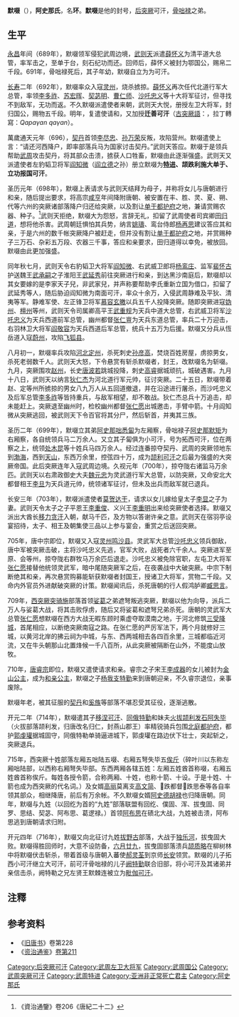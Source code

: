 '''默啜'''（{{bd|7世纪|？|716年7月22日|catIdx=A}}），'''阿史那氏'''，名'''环'''。'''默啜'''是他的封号，[[后突厥|后突厥]]可汗，[[骨咄禄|骨咄禄]]之弟。

== 生平 ==

[[永昌_(唐朝)|永昌]]年间（689年），默啜领军侵犯武周边境，[[武则天|武则天]]派遣[[薛怀义|薛怀义]]为清平道大总管，率军击之，至单于台，刻石纪功而还。回师后，薛怀义被封为鄂国公，赐帛二千段。691年，骨咄禄死后，其子年幼，默啜自立为为可汗。

[[长寿_(武周)|长寿]]二年（692年），默啜率众入寇[[灵州|灵州]]，烧杀掳掠。[[薛怀义|薛怀义]]再次任代北道行军大总管，率领[[李多祚|李多祚]]、[[苏宏晖|苏宏晖]]、[[契苾明|契苾明]]、[[曹仁师|曹仁师]]、[[沙吒忠义|沙吒忠义]]等十大将军征讨，但寻找不到敌军，无功而返。不久默啜派遣使者来朝，武则天大悦，册授左卫大将军，封归国公，赐物五千段。明年，复遣使请和，又加授'''迁善可汗'''（[[古突厥語|古突厥語]]：{{lang|otk|{{Script/Orkhon|𐰴𐰯𐰍𐰣𐰴𐰍𐰣}}}}，拉丁轉寫：''Qapaγan qaγan''）。

萬歲通天元年（696），[[契丹|契丹]]首领[[李尽忠|李尽忠]]、[[孙万荣|孙万荣]]反叛，攻陷营州。默啜遣使上言：“请还河西降户，即率部落兵马为国家讨击契丹。”武则天答应。默啜于是领兵帮助[[武周|武周]]攻击契丹，将其部众击溃，掳获人口牲畜，默啜由此逐渐强盛。武则天又派遣使者左豹韬卫将军[[阎知微|阎知微]]（[[阎立德|阎立德]]之孙）册立默啜为'''[[特进|特进]]、颉跌利施大单于、立功报国可汗'''。

圣历元年（698年），默啜上表请求与武则天结拜为母子，并称将女儿与唐朝进行和亲，随后提出要求，将高宗[[咸亨|咸亨]]年间降附唐朝、被安置在丰、胜、灵、夏、朔、代等六州的突厥诸部落降户归还给突厥，以及割让[[单于都护府|单于都护府]]之地，兼请赏赐农器、种子。<ref>《資治通鑒》卷206《唐紀二十二》</ref>武则天拒绝，默啜大为怨怒，言辞无礼，扣留了武周使者司宾卿[[田归道|田归道]]，想将他杀害。武周朝廷惧怕其兵势，纳言[[姚璹|姚璹]]、鸾台侍郎[[杨再思|杨再思]]建议答应其和亲，于是六州的数千帐突厥降户被赶走，但并没有割让[[单于都护府|单于都护府]]之地，并赏赐种子三万石、杂彩五万段、农器三千事，答应和亲要求，田归道得以幸免，被放回。默啜由此更加强盛。

同年秋七月，武则天令右豹韬卫大将军[[阎知微|阎知微]]、右武威卫郎将[[杨鸾庄|杨鸾庄]]、监军[[裴怀古|裴怀古]]护送魏王[[武承嗣|武承嗣]]之子淮阳王[[武延秀|武延秀]]前往突厥进行和亲，到达黑沙南庭后，默啜却以其女要嫁的是李家天子兒，非武家兒，并声称要帮助李氏重新立国为借口，扣留了武延秀等人，随后胁迫阎知微为南面可汗，率众十余万，入侵武周静难及平狄、清夷等军。静难军使、左正锋卫将军[[慕容玄皦|慕容玄皦]]以兵五千人投降突厥。随即突厥进寇[[妫州|妫州]]、[[檀州_(隋朝)|檀州]]等州，武则天令司属卿高平王[[武重规|武重规]]为天兵中道大总管，右武威卫将军[[沙吒忠义|沙吒忠义]]为天兵西道前军总管，幽州都督[[张仁亶|张仁亶]]为天兵东道总管，率兵二十万迎击，右羽林卫大将军[[阎敬容|阎敬容]]为天兵西道后军总管，统兵十五万为后援。默啜又分兵从恆岳道入寇[[蔚州|蔚州]]，攻陷[[飞狐县|飞狐县]]。

八月初一，默啜率兵攻陷[[河北|河北]][[定州|定州]]，杀死刺史[[孙彦高|孙彦高]]，焚烧百姓房屋，虏掠男女，杀死老弱数千人。武则天大怒，下令悬赏有斩杀默啜者，封王，改默啜名为斩啜。九月，突厥围攻[[赵州|赵州]]，长史[[唐波若|唐波若]]跳城投降，刺史[[高叡_(唐朝)|高睿]]据城顽抗，城破遇害。九月十八日，武则天以纳言[[狄仁杰|狄仁杰]]为河北道行军元帅，征讨突厥。二十五日，默啜带着赵、定等州所掳掠的男女八九万人从五回道撤退，并在沿途进行屠杀，而沙吒忠义及后军总管[[李多祚|李多祚]]等皆持重兵，与敌军相望，却不敢战。狄仁杰总兵十万追击，却未能赶上。突厥退至幽州时，检校幽州都督[[张仁愿|张仁愿]]出城邀击，手臂中箭。十月阎知微从突厥逃回，被武则天下令百官将其分尸，然后斩首，并夷其三族。

圣历二年（699年），默啜立其弟[[阿史那咄悉匐|阿史那咄悉匐]]为左厢察，骨咄禄子[[阿史那默矩|阿史那默矩]]为右厢察，各自统领兵马二万余人。又立其子匐俱为小可汗，号为拓西可汗，位在两察之上，统领[[处木昆|处木昆]]等十姓兵马四万余人。经过连番掠夺契丹、武周的突厥领地东到[[渤海|渤海]]，西到[[天山|天山]]，东西万余里，控弦四十万，成为[[颉利可汗|颉利可汗]]之后最为强盛的大突厥帝国。此后突厥连年入寇武周边境。久视元年（700年），掠夺陇右诸监马万余匹。武则天以右肃政御史大夫[[魏元忠|魏元忠]]为灵武道行军大总管，以防突厥，又命安北大都督相王[[李旦|李旦]]为天兵道元帅，统领诸军征讨，但未及出兵而敌军就已退兵。

长安三年（703年），默啜派遣使者[[暾欲谷|莫贺达干]]，请求以女儿嫁给皇太子[[李显|李显]]之子为妻。武则天令太子之子平恩王[[李重俊|李重俊]]、义兴王[[李重明|李重明]]出来给突厥使者选择。默啜又派出大酋长[[移力贪汗|移力贪汗]]入朝，献马千匹，及方物以答谢许亲之意。武则天在宿羽亭设宴招待，太子、相王及朝集使三品以上参与宴会，重赏之后送回突厥。

705年，唐中宗即位，默啜又入寇[[灵州|灵州]][[鸣沙县|鸣沙县]]。灵武军大总管[[沙吒忠义|沙吒忠义]]领兵御敌，唐中军被突厥击破，主将沙吒忠义先逃，官军大败，战死者六千余人。突厥进军至原、会等州，掠夺陇右群牧马万余匹后退走。沙吒忠义被免除官职，左屯卫大将军[[张仁愿|张仁愿]]接替他统领灵武军，暗中尾随突厥军之后，在夜袭战中大破突厥。中宗下制断绝其和亲，再次悬赏购募能斩获默啜者封国王，授诸卫大将军，赏物二千段。又命内外官员外进献破突厥的计策。默啜闻讯后，杀死唐朝的行人假鸿胪卿[[臧思言|臧思言]]。 

709年，[[西突厥|西突厥]][[突骑施|突骑施]]部落首领[[娑葛|娑葛]]之弟遮弩叛逃突厥，默啜以他为向导，派兵二万人与娑葛大战，将其击败俘虏，随后又将娑葛和遮弩兄弟杀死。唐朝的灵武军大总管[[张仁愿|张仁愿]]想默啜在西方大战无暇东顾时乘虚夺取漠南之地，于河北修筑[[三受降城|三受降城]]，首尾相应，以断绝突厥南寇之路。在张仁愿的严厉军法下，两个月就修好三城，以黄河北岸的拂云祠为中城，与东、西两城相去各四百余里，三城都临近河流，又在牛头朝那山北置烽候一千八百所，从此突厥被隔断在山外，不能度山放牧。

710年，[[唐睿宗|唐睿宗]]即位，默啜又遣使请求和亲。睿宗之子宋王[[李憲_(寧王)|李成器]]的女儿被封为[[金山公主_(李宪之女)|金山公主]]，成为[[和親|和亲公主]]，默啜之子[[特勤|杨我支特勤]]来到唐朝迎亲，不久睿宗退位，亲事废除。

默啜年老，被其征服的[[契丹|契丹]]和[[奚族|奚族]]等部落不堪忍受其征役，逐渐逃散。

开元二年（714年），默啜遣其子[[移涅可汗|移涅可汗]]、[[特勤|同俄特勤]]和妹夫[[火拔归仁|火拔颉利发石阿失毕]]（火拔部落颉利发，归唐改名归仁，封燕山郡王）率精锐骑兵包围[[北庭都护府|北庭都护府]]，都护[[郭虔瓘|郭虔瓘]]据城固守，同俄特勒单骑逼进城下，郭虔瓘在路边伏下壮士，突起斩之，突厥退兵。

715年，西突厥十姓部落左厢五咄陆五啜、右厢五弩失毕五[[俟斤|俟斤]]（碎叶川以东称左厢咄陆部，以西称右厢弩失毕部。东西两厢各辖五姓：左厢五姓酋首称啜，右厢五姓酋首称俟斤。每姓各授令箭，合称两厢、十姓，也称十箭、十设。于是十姓、十箭也成为西突厥的代名词。）及女婿[[高丽|高丽]]莫离支[[高文简|高文简]]、𨁂跌都督𨁂跌思泰等各自率领其部众，相继降唐，前后有万余帐。不久默啜女婿[[阿史德胡禄|阿史德胡禄]]也归降唐朝。同年，默啜与九姓（以回纥为首的“九姓”部落联盟有回纥、僕固、浑、拔曳固、同罗、思结、契苾、阿布思、葛逻禄。）首领[[阿布思|阿布思]]在碛北大战，九姓被击溃，阿布思逃到唐朝请求归附。

开元四年（716年），默啜又向北征讨九姓[[拔野古|拔野古]]部落，大战于[[独乐河|独乐河]]，拔曳固大败。默啜得胜回师时，大意不设防备，[[六月廿九|六月廿九]]，拔曳固部落溃兵[[颉质略|颉质略]]在柳树林中将默啜伏击斩杀，带着首级与唐朝入蕃使[[郝灵荃|郝灵荃]]到京师[[长安|长安]]领赏。默啜的儿子拓西小可汗继立大可汗，前可汗骨咄禄的儿子[[阙特勤|阙特勤]]联合旧部，将小可汗及其诸弟并亲信击杀，阙特勒之兄左贤王默棘连被立为[[毗伽可汗|毗伽可汗]]。

== 注釋 ==

{{Reflist|2}}

== 参考资料 ==
* 《[[旧唐书|旧唐书]]》卷第228
* 《[[资治通鉴|资治通鉴]]》[[s:資治通鑑/卷211|卷第211]]

{{start box}}
{{s-before|[[骨咄禄|骨咄禄]]}}
{{s-title|[[后突厥|后突厥]][[可汗|可汗]]|691年—716年}}
{{s-after|[[拓西可汗|拓西可汗]]}}
{{end box}}

{{北突厥可汗}}
[[Category:后突厥可汗|Category:后突厥可汗]]
[[Category:武周左卫大将军|Category:武周左卫大将军]]
[[Category:武周国公|Category:武周国公]]
[[Category:武周突厥可汗|Category:武周突厥可汗]]
[[Category:武周特进|Category:武周特进]]
[[Category:亚洲非正常死亡君主|Category:亚洲非正常死亡君主]]
[[Category:阿史那氏|Category:阿史那氏]]